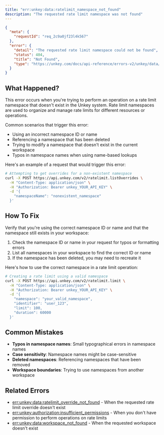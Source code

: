 ```yaml
---
title: "err:unkey:data:ratelimit_namespace_not_found"
description: "The requested rate limit namespace was not found"
---
```



```json Example
{
  "meta": {
    "requestId": "req_2c9a0jf23l4k567"
  },
  "error": {
    "detail": "The requested rate limit namespace could not be found",
    "status": 404,
    "title": "Not Found",
    "type": "https://unkey.com/docs/api-reference/errors-v2/unkey/data/ratelimit_namespace_not_found"
  }
}
```

## What Happened?

This error occurs when you're trying to perform an operation on a rate limit namespace that doesn't exist in the Unkey system. Rate limit namespaces are used to organize and manage rate limits for different resources or operations.

Common scenarios that trigger this error:
- Using an incorrect namespace ID or name
- Referencing a namespace that has been deleted
- Trying to modify a namespace that doesn't exist in the current workspace
- Typos in namespace names when using name-based lookups

Here's an example of a request that would trigger this error:

```bash
# Attempting to get overrides for a non-existent namespace
curl -X POST https://api.unkey.com/v2/ratelimit.listOverrides \
  -H "Content-Type: application/json" \
  -H "Authorization: Bearer unkey_YOUR_API_KEY" \
  -d '{
    "namespaceName": "nonexistent_namespace"
  }'
```

## How To Fix

Verify that you're using the correct namespace ID or name and that the namespace still exists in your workspace:

1. Check the namespace ID or name in your request for typos or formatting errors
2. List all namespaces in your workspace to find the correct ID or name
3. If the namespace has been deleted, you may need to recreate it

Here's how to use the correct namespace in a rate limit operation:

```bash
# Creating a rate limit using a valid namespace
curl -X POST https://api.unkey.com/v2/ratelimit.limit \
  -H "Content-Type: application/json" \
  -H "Authorization: Bearer unkey_YOUR_API_KEY" \
  -d '{
    "namespace": "your_valid_namespace",
    "identifier": "user_123",
    "limit": 100,
    "duration": 60000
  }'
```

## Common Mistakes

- **Typos in namespace names**: Small typographical errors in namespace names
- **Case sensitivity**: Namespace names might be case-sensitive
- **Deleted namespaces**: Referencing namespaces that have been removed
- **Workspace boundaries**: Trying to use namespaces from another workspace

## Related Errors
- [err:unkey:data:ratelimit_override_not_found](./ratelimit_override_not_found) - When the requested rate limit override doesn't exist
- [err:unkey:authorization:insufficient_permissions](../authorization/insufficient_permissions) - When you don't have permission to perform operations on rate limits
- [err:unkey:data:workspace_not_found](./workspace_not_found) - When the requested workspace doesn't exist
